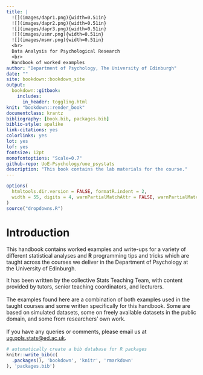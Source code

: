 ```yaml
--- 
title: |
  ![](images/dapr1.png){width=0.51in} 
  ![](images/dapr2.png){width=0.51in} 
  ![](images/dapr3.png){width=0.51in} 
  ![](images/usmr.png){width=0.51in} 
  ![](images/msmr.png){width=0.51in} 
  <br>
  Data Analysis for Psychological Research
  <br>
  Handbook of worked examples
author: "Department of Psychology, The University of Edinburgh"
date: ""
site: bookdown::bookdown_site
output: 
  bookdown::gitbook:
    includes:
      in_header: toggling.html
knit: "bookdown::render_book"
documentclass: krantz
bibliography: [book.bib, packages.bib]
biblio-style: apalike
link-citations: yes
colorlinks: yes
lot: yes
lof: yes
fontsize: 12pt
monofontoptions: "Scale=0.7"
github-repo: UoE-Psychology/uoe_psystats
description: "This book contains the lab materials for the course."
---
```


```r
options(
  htmltools.dir.version = FALSE, formatR.indent = 2,
  width = 55, digits = 4, warnPartialMatchAttr = FALSE, warnPartialMatchDollar = FALSE
)
source("dropdowns.R")
```


# Introduction {-#chap-intro}

This handbook contains worked examples and write-ups for a variety of different statistical analyses and __R__ programming tips and tricks which are taught across the courses we deliver in the Department of Psychology at the University of Edinburgh.  

It has been written by the collective Stats Teaching Team, with content provided by tutors, senior teaching coordinators, and lecturers.<br>
<br>
The examples found here are a combination of both examples used in the taught courses and some written specifically for this handbook. Some are based on  simulated datasets, some on freely available datasets in the public domain, and some from researchers' own work.<br>
<br>
If you have any queries or comments, please email us at <a href="mailto:ug.ppls.stats@ed.ac.uk?">ug.ppls.stats@ed.ac.uk</a>. 



```r
# automatically create a bib database for R packages
knitr::write_bib(c(
  .packages(), 'bookdown', 'knitr', 'rmarkdown'
), 'packages.bib')
```

